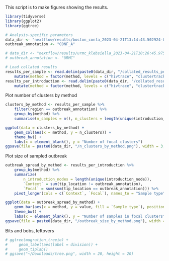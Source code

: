 This script is to make figures showing the results.

```r
library(tidyverse)
library(ggplot2)
library(ggtree)

# Analysis-specific parameters
data_dir <- "nextflow/results/boston_confa_2023-04-21T13:14:43.502924-07:00"
outbreak_annotation <- "CONF_A"

# data_dir <- "nextflow/results/urmc_klebsiella_2023-04-21T10:26:45.975059-07:00"
# outbreak_annotation <- "URMC"

# Load collated results
results_per_sample <- read.delim(paste0(data_dir, "/collated_results_per_sample.txt"), sep = " ") %>%
    mutate(method = factor(method, levels = c("hivtrace", "clustertracker", "mugration")))
results_per_introduction <- read.delim(paste0(data_dir, "/collated_results_per_introduction.txt"), sep = " ") %>%
    mutate(method = factor(method, levels = c("hivtrace", "clustertracker", "mugration")))
```

Plot number of clusters by method
```r
clusters_by_method <- results_per_sample %>%
    filter(region == outbreak_annotation) %>%
    group_by(method) %>%
    summarise(n_samples = n(), n_clusters = length(unique(introduction_node)))

ggplot(data = clusters_by_method) +
    geom_col(aes(x = method, y = n_clusters)) + 
    theme_bw() + 
    labs(x = element_blank(), y = "Number of focal clusters")
ggsave(file = paste0(data_dir, "/n_clusters_by_method.png"), width = 3, height = 4)
```

Plot size of sampled outbreak
```r
outbreak_spread_by_method <- results_per_introduction %>%
    group_by(method) %>%
    summarize(
        n_introduction_nodes = length(unique(introduction_node)),
        `Context` = sum(tip_location != outbreak_annotation),
        `Focal` = sum(sum(tip_location == outbreak_annotation))) %>%
    pivot_longer(cols = c(`Context`, `Focal`), names_to = "Sample type")

ggplot(data = outbreak_spread_by_method) +
    geom_bar(aes(x = method, y = value, fill = `Sample type`), position = "stack", stat = "identity") +
    theme_bw() +
    labs(x = element_blank(), y = "Number of samples in focal clusters")
ggsave(file = paste0(data_dir, "/outbreak_size_by_method.png"), width = 4, height = 4)
```

Bits and bobs, leftovers
```r
# ggtree(mugration_treeio) + 
#     geom_label(aes(label = division)) +
#     geom_tiplab()
# ggsave("~/Downloads/tree.png", width = 20, height = 20)   
```